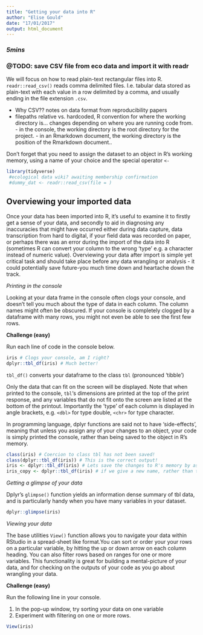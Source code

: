 ```yaml
---
title: "Getting your data into R"
author: "Elise Gould"
date: "17/01/2017"
output: html_document
---
```

### *5mins*
### @TODO: save CSV file from eco data and import it with readr

We will focus on how to read plain-text rectangular files into R.
`readr::read_csv()` reads comma delimited files. I.e. tabular data stored as plain-text with each value in a row delimited by a comma, and usually ending in the file extension `.csv`.

- Why CSV?? notes on data format from reproducibility papers
- filepaths relative vs. hardcoded, R convention for where the working directory is... changes depending on where you are running code from.
        - in the console, the working directory is the root directory for the project.
        - in an Rmarkdown document, the working directory is the position of the Rmarkdown document..

Don't forget that you need to assign the dataset to an object in R's working memory, using a name of your choice and the special operator `<-`

```r
library(tidyverse) 
 #ecological data wiki? awaiting membership confirmation
 #dummy_dat <- readr::read_csv(file = ) 

```

## Overviewing your imported data

Once your data has been imported into R, it's useful to examine it to firstly get a sense of your data, and secondly to aid in diagnosing any inaccuracies that might have occurred either during data capture, data transcription from hard to digital, if your field data was recorded on paper, or perhaps there was an error during the import of the data into R (sometimes R can convert your column to the wrong 'type' e.g. a character instead of numeric value). Overviewing your data after import is simple yet critical task and should take place before any data wrangling or analysis - it could potentially save future-you much time down and heartache down the track.

*Printing in the console*

Looking at your data frame in the console often clogs your console, and doesn't tell you much about the type of data in each column. The column names might often be obscured. If your console is completely clogged by a dataframe with many rows, you might not even be able to see the first few rows.

**Challenge (easy)**

Run each line of code in the console below.

```r
iris # Clogs your console, am I right?
dplyr::tbl_df(iris) # Much better!
```

`tbl_df()` converts your dataframe to the class `tbl` (pronounced 'tibble')

Only the data that can fit on the screen will be displayed. Note that when printed to the console, `tbl`'s dimensions are printed at the top of the print response, and any variables that do not fit onto the screen are listed at the bottom of the printout. Importantly the 'type' of each column is displayed in angle brackets, e.g. `<dbl>` for type double, `<chr>` for type character.

In programming language, dplyr functions are said not to have 'side-effects', meaning that unless you assign any of your changes to an object, your code is simply printed the console, rather than being saved to the object in R's memory.


```r
class(iris) # Coercion to class tbl has not been saved!
class(dplyr::tbl_df(iris)) # This is the correct output!
iris <- dplyr::tbl_df(iris) # Lets save the changes to R's memory by assigning it to the existing object 'iris'
iris_copy <- dplyr::tbl_df(iris) # if we give a new name, rather than the name of the existing object, this saves the output from our commands to a new object, here its called 'iris_copy'
```

*Getting a glimpse of your data*

Dplyr's `glimpse()` function yields an information dense summary of tbl data, and is particularly handy when you have many variables in your dataset.

```r
dplyr::glimpse(iris)
```

*Viewing your data*

The base utilities `View()` function allows you to navigate your data within RStudio in a spread-sheet like format.You can sort or order your your rows on a particular variable, by hitting the up or down arrow on each column heading. You can also filter rows based on ranges for one or more variables. This functionality is great for building a mental-picture of your data, and for checking on the outputs of your code as you go about wrangling your data. 

**Challenge (easy)**

Run the following line in your console. 

1. In the pop-up window, try sorting your data on one variable
2. Experiment with filtering on one or more rows.

```r
View(iris)
```
